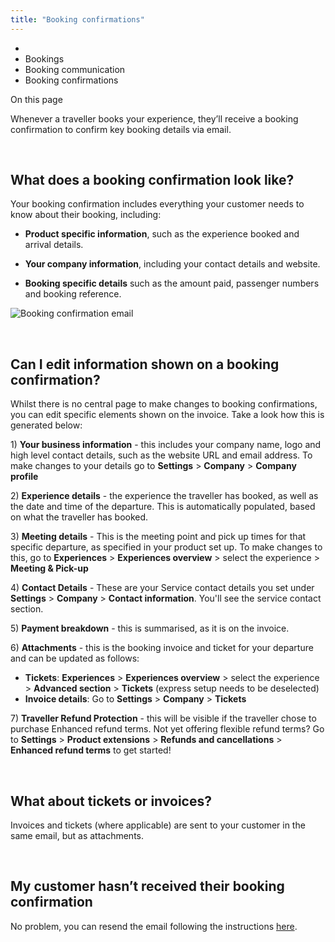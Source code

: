 ```yaml
---
title: "Booking confirmations"
---
```


* [](/)
* Bookings
* Booking communication
* Booking confirmations

On this page

Whenever a traveller books your experience, they’ll receive a booking confirmation to confirm key booking details via email.

 

## **What does a booking confirmation look like?**[​](#what-does-a-booking-confirmation-look-like "Direct link to heading")

Your booking confirmation includes everything your customer needs to know about their booking, including:

* **Product specific information**, such as the experience booked and arrival details.

* **Your company information**, including your contact details and website.

* **Booking specific details** such as the amount paid, passenger numbers and booking reference.

![Booking confirmation email](/assets/images/booking_confirmation_4-c94f204ef96a847e08536d894f67177b.jpeg)

 

## **Can I edit information shown on a booking confirmation?**[​](#can-i-edit-information-shown-on-a-booking-confirmation "Direct link to heading")

Whilst there is no central page to make changes to booking confirmations, you can edit specific elements shown on the invoice. Take a look how this is generated below:

1\) **Your business information** - this includes your company name, logo and high level contact details, such as the website URL and email address. To make changes to your details go to **Settings** > **Company** > **Company profile**

2\) **Experience details** - the experience the traveller has booked, as well as the date and time of the departure. This is automatically populated, based on what the traveller has booked.

3\) **Meeting details** - This is the meeting point and pick up times for that specific departure, as specified in your product set up. To make changes to this, go to **Experiences** > **Experiences overview** > select the experience > **Meeting & Pick-up**

4\) **Contact Details** - These are your Service contact details you set under **Settings** > **Company** > **Contact information**. You'll see the service contact section.

5\) **Payment breakdown** - this is summarised, as it is on the invoice.

6\) **Attachments** - this is the booking invoice and ticket for your departure and can be updated as follows:

* **Tickets**: **Experiences** > **Experiences overview** > select the experience > **Advanced section** > **Tickets** (express setup needs to be deselected)
* **Invoice details**: Go to **Settings** > **Company** > **Tickets**

7\) **Traveller Refund Protection** - this will be visible if the traveller chose to purchase Enhanced refund terms. Not yet offering flexible refund terms? Go to **Settings** > **Product extensions** > **Refunds and cancellations** > **Enhanced refund terms** to get started!

 

## **What about tickets or invoices?**[​](#what-about-tickets-or-invoices "Direct link to heading")

Invoices and tickets (where applicable) are sent to your customer in the same email, but as attachments.

 

## **My customer hasn’t received their booking confirmation**[​](#my-customer-hasnt-received-their-booking-confirmation "Direct link to heading")

No problem, you can resend the email following the instructions [here](/docs/bookings/booking-communication/how-to-resend-confirmation-email-to-your-customer).

